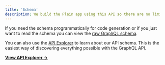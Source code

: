 ```yaml
---
title: 'Schema'
description: We build the Plain app using this API so there are no limits in terms of what you can do programmatically vs. using the Plain app."
---
```


If you need the schema programmatically for code generation or if you just want to read the schema you can view the [raw GraphQL schema](https://core-api.uk.plain.com/graphql/v1/schema.graphql).

You can also use the [API Explorer](https://app.plain.com/developer/api-explorer/) to learn about our API schema. This is the easiest way of discovering everything possible with the GraphQL API.

[**View API Explorer →**](https://app.plain.com/developer/api-explorer/)
